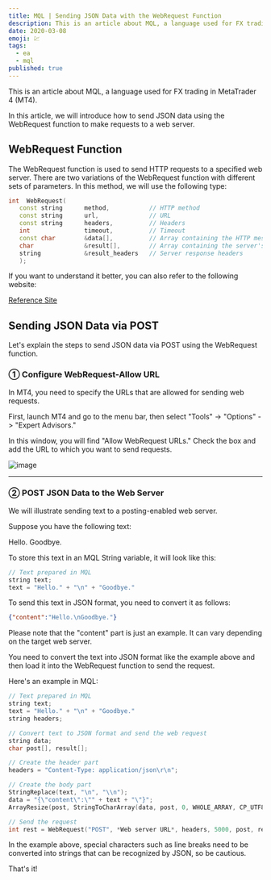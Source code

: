 ```yaml
---
title: MQL | Sending JSON Data with the WebRequest Function
description: This is an article about MQL, a language used for FX trading in MetaTrader 4 (MT4).In this article, we will introduce how to send JSON data using the WebRequest function to make requests to a web server.
date: 2020-03-08
emoji: 💹
tags: 
  - ea
  - mql
published: true
---
```


This is an article about MQL, a language used for FX trading in MetaTrader 4 (MT4).

In this article, we will introduce how to send JSON data using the WebRequest function to make requests to a web server.

## WebRequest Function
The WebRequest function is used to send HTTP requests to a specified web server. There are two variations of the WebRequest function with different sets of parameters. In this method, we will use the following type:

```cpp
int  WebRequest(
   const string      method,           // HTTP method
   const string      url,              // URL
   const string      headers,          // Headers
   int               timeout,          // Timeout
   const char        &data[],          // Array containing the HTTP message body
   char              &result[],        // Array containing the server's response data
   string            &result_headers   // Server response headers
   );
```

If you want to understand it better, you can also refer to the following website:

[Reference Site](https://yukifx.web.fc2.com/sub/reference/05_common_func/cone/commonfunc_webrequest.html)

## Sending JSON Data via POST
Let's explain the steps to send JSON data via POST using the WebRequest function.

### ① Configure WebRequest-Allow URL
In MT4, you need to specify the URLs that are allowed for sending web requests.

First, launch MT4 and go to the menu bar, then select "Tools" -> "Options" -> "Expert Advisors."

In this window, you will find "Allow WebRequest URLs." Check the box and add the URL to which you want to send requests.

![image](/blog/11/add_url.png)

___
### ② POST JSON Data to the Web Server
We will illustrate sending text to a posting-enabled web server.

Suppose you have the following text:

Hello.
Goodbye.

To store this text in an MQL String variable, it will look like this:

```cpp
// Text prepared in MQL
string text;
text = "Hello." + "\n" + "Goodbye."
```

To send this text in JSON format, you need to convert it as follows:

```json
{"content":"Hello.\nGoodbye."}
```

Please note that the "content" part is just an example. It can vary depending on the target web server.

You need to convert the text into JSON format like the example above and then load it into the WebRequest function to send the request.

Here's an example in MQL:

```cpp
// Text prepared in MQL
string text;
text = "Hello." + "\n" + "Goodbye."
string headers;

// Convert text to JSON format and send the web request
string data;
char post[], result[];

// Create the header part
headers = "Content-Type: application/json\r\n";

// Create the body part
StringReplace(text, "\n", "\\n");
data = "{\"content\":\"" + text + "\"}";
ArrayResize(post, StringToCharArray(data, post, 0, WHOLE_ARRAY, CP_UTF8) - 1);

// Send the request
int rest = WebRequest("POST", *Web server URL*, headers, 5000, post, result, headers);
```

In the example above, special characters such as line breaks need to be converted into strings that can be recognized by JSON, so be cautious.

That's it!